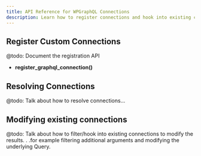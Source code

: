 ```yaml
---
title: API Reference for WPGraphQL Connections
description: Learn how to register connections and hook into existing connections
---
```


## Register Custom Connections

@todo: Document the registration API

- **register_graphql_connection()**

## Resolving Connections

@todo: Talk about how to resolve connections...

## Modifying existing connections

@todo: Talk about how to filter/hook into existing connections to modify the results. . .for example
filtering additional arguments and modifying the underlying Query.
